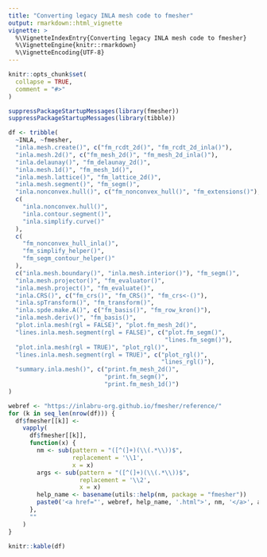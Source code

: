 ```yaml
---
title: "Converting legacy INLA mesh code to fmesher"
output: rmarkdown::html_vignette
vignette: >
  %\VignetteIndexEntry{Converting legacy INLA mesh code to fmesher}
  %\VignetteEngine{knitr::rmarkdown}
  %\VignetteEncoding{UTF-8}
---
```


```r
knitr::opts_chunk$set(
  collapse = TRUE,
  comment = "#>"
)
```

```r
suppressPackageStartupMessages(library(fmesher))
suppressPackageStartupMessages(library(tibble))
```

```r
df <- tribble(
  ~INLA, ~fmesher,
  "inla.mesh.create()", c("fm_rcdt_2d()", "fm_rcdt_2d_inla()"),
  "inla.mesh.2d()", c("fm_mesh_2d()", "fm_mesh_2d_inla()"),
  "inla.delaunay()", "fm_delaunay_2d()",
  "inla.mesh.1d()", "fm_mesh_1d()",
  "inla.mesh.lattice()", "fm_lattice_2d()",
  "inla.mesh.segment()", "fm_segm()",
  "inla.nonconvex.hull()", c("fm_nonconvex_hull()", "fm_extensions()"),
  c(
    "inla.nonconvex.hull()",
    "inla.contour.segment()",
    "inla.simplify.curve()"
  ),
  c(
    "fm_nonconvex_hull_inla()",
    "fm_simplify_helper()",
    "fm_segm_contour_helper()"
  ),
  c("inla.mesh.boundary()", "inla.mesh.interior()"), "fm_segm()",
  "inla.mesh.projector()", "fm_evaluator()",
  "inla.mesh.project()", "fm_evaluate()",
  "inla.CRS()", c("fm_crs()", "fm_CRS()", "fm_crs<-()"),
  "inla.spTransform()", "fm_transform()",
  "inla.spde.make.A()", c("fm_basis()", "fm_row_kron()"),
  "inla.mesh.deriv()", "fm_basis()",
  "plot.inla.mesh(rgl = FALSE)", "plot.fm_mesh_2d()",
  "lines.inla.mesh.segment(rgl = FALSE)", c("plot.fm_segm()",
                                            "lines.fm_segm()"),
  "plot.inla.mesh(rgl = TRUE)", "plot_rgl()",
  "lines.inla.mesh.segment(rgl = TRUE)", c("plot_rgl()",
                                           "lines_rgl()"),
  "summary.inla.mesh()", c("print.fm_mesh_2d()",
                           "print.fm_segm()",
                           "print.fm_mesh_1d()")
)

webref <- "https://inlabru-org.github.io/fmesher/reference/"
for (k in seq_len(nrow(df))) {
  df$fmesher[[k]] <-
    vapply(
      df$fmesher[[k]],
      function(x) {
        nm <- sub(pattern = "([^(]+)(\\(.*\\))$",
                  replacement = '\\1',
                  x = x)
        args <- sub(pattern = "([^(]+)(\\(.*\\))$",
                    replacement = '\\2',
                    x = x)
        help_name <- basename(utils::help(nm, package = "fmesher"))
        paste0('<a href="', webref, help_name, '.html">', nm, '</a>', args)
      },
      ""
    )
}
```

```r
knitr::kable(df)
```
